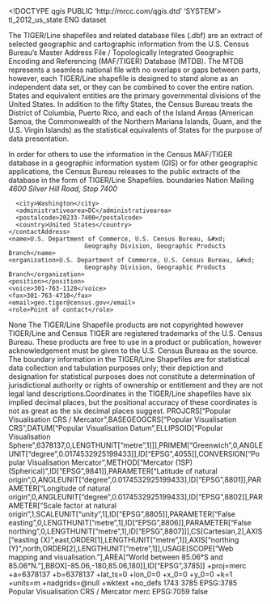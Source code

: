 <!DOCTYPE qgis PUBLIC 'http://mrcc.com/qgis.dtd' 'SYSTEM'>
<qgis version="3.32.3-Lima">
  <identifier>tl_2012_us_state</identifier>
  <parentidentifier></parentidentifier>
  <language>ENG</language>
  <type>dataset</type>
  <title>tl_2012_us_state</title>
  <abstract>The TIGER/Line shapefiles and related database files (.dbf) are an extract of selected geographic and cartographic information from the U.S. Census Bureau's Master Address File / Topologically Integrated Geographic Encoding and Referencing (MAF/TIGER) Database (MTDB). The MTDB represents a seamless national file with no overlaps or gaps between parts, however, each TIGER/Line shapefile is designed to stand alone as an independent data set, or they can be combined to cover the entire nation. States and equivalent entities are the primary governmental divisions of the United States. In addition to the fifty States, the Census Bureau treats the District of Columbia, Puerto Rico, and each of the Island Areas (American Samoa, the Commonwealth of the Northern Mariana Islands, Guam, and the U.S. Virgin Islands) as the statistical equivalents of States for the purpose of data presentation.

In order for others to use the information in the Census MAF/TIGER database in a geographic information system (GIS) or for other geographic applications, the Census Bureau releases to the public extracts of the database in the form of TIGER/Line Shapefiles.</abstract>
  <keywords vocabulary="gmd:topicCategory">
    <keyword>boundaries</keyword>
    <keyword>Nation</keyword>
  </keywords>
  <contact>
    <contactAddress>
      <type>Mailing</type>
      <address>4600 Silver Hill Road, Stop 7400</address>
      <city>Washington</city>
      <administrativearea>DC</administrativearea>
      <postalcode>20233-7400</postalcode>
      <country>United States</country>
    </contactAddress>
    <name>U.S. Department of Commerce, U.S. Census Bureau, &#xd;
                         Geography Division, Geographic Products Branch</name>
    <organization>U.S. Department of Commerce, U.S. Census Bureau, &#xd;
                         Geography Division, Geographic Products Branch</organization>
    <position></position>
    <voice>301-763-1128</voice>
    <fax>301-763-4710</fax>
    <email>geo.tiger@census.gov</email>
    <role>Point of contact</role>
  </contact>
  <links/>
  <dates/>
  <fees></fees>
  <constraints type="Access">None</constraints>
  <rights>The TIGER/Line Shapefile products are not copyrighted however TIGER/Line and Census TIGER are registered trademarks of the U.S. Census Bureau. These products are free to use in a product or publication, however acknowledgement must be given to the U.S. Census Bureau as the source. The boundary information in the TIGER/Line Shapefiles are for statistical data collection and tabulation purposes only; their depiction and designation for statistical purposes does not constitute a determination of jurisdictional authority or rights of ownership or entitlement and they are not legal land descriptions.Coordinates in the TIGER/Line shapefiles have six implied decimal places, but the positional accuracy of these coordinates is not as great as the six decimal places suggest.</rights>
  <encoding></encoding>
  <crs>
    <spatialrefsys nativeFormat="Wkt">
      <wkt>PROJCRS["Popular Visualisation CRS / Mercator",BASEGEOGCRS["Popular Visualisation CRS",DATUM["Popular Visualisation Datum",ELLIPSOID["Popular Visualisation Sphere",6378137,0,LENGTHUNIT["metre",1]]],PRIMEM["Greenwich",0,ANGLEUNIT["degree",0.0174532925199433]],ID["EPSG",4055]],CONVERSION["Popular Visualisation Mercator",METHOD["Mercator (1SP) (Spherical)",ID["EPSG",9841]],PARAMETER["Latitude of natural origin",0,ANGLEUNIT["degree",0.0174532925199433],ID["EPSG",8801]],PARAMETER["Longitude of natural origin",0,ANGLEUNIT["degree",0.0174532925199433],ID["EPSG",8802]],PARAMETER["Scale factor at natural origin",1,SCALEUNIT["unity",1],ID["EPSG",8805]],PARAMETER["False easting",0,LENGTHUNIT["metre",1],ID["EPSG",8806]],PARAMETER["False northing",0,LENGTHUNIT["metre",1],ID["EPSG",8807]]],CS[Cartesian,2],AXIS["easting (X)",east,ORDER[1],LENGTHUNIT["metre",1]],AXIS["northing (Y)",north,ORDER[2],LENGTHUNIT["metre",1]],USAGE[SCOPE["Web mapping and visualisation."],AREA["World between 85.06°S and 85.06°N."],BBOX[-85.06,-180,85.06,180]],ID["EPSG",3785]]</wkt>
      <proj4>+proj=merc +a=6378137 +b=6378137 +lat_ts=0 +lon_0=0 +x_0=0 +y_0=0 +k=1 +units=m +nadgrids=@null +wktext +no_defs</proj4>
      <srsid>1743</srsid>
      <srid>3785</srid>
      <authid>EPSG:3785</authid>
      <description>Popular Visualisation CRS / Mercator</description>
      <projectionacronym>merc</projectionacronym>
      <ellipsoidacronym>EPSG:7059</ellipsoidacronym>
      <geographicflag>false</geographicflag>
    </spatialrefsys>
  </crs>
  <extent>
    <spatial minz="0" maxy="71.44110000000000582" miny="-14.60180000000000078" maxx="179.85970000000000368" crs="EPSG:3785" minx="-179.23109999999999786" dimensions="2" maxz="0"/>
    <temporal>
      <period>
        <start></start>
        <end></end>
      </period>
    </temporal>
  </extent>
</qgis>
